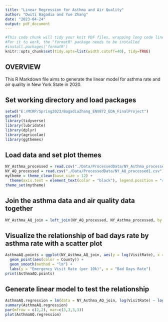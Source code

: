 ```yaml
---
title: "Linear Regression for Asthma and Air Quality"
author: "Dwiti Bagadia and Yue Zhang"
date: "2023-04-24"
output: pdf_document
---
```


```r
#This code chunk will tidy your knit PDF files, wrapping long code lines
#For it to work, the "formatR" package needs to be installed
#install.packages('formatR')
knitr::opts_chunk$set(tidy.opts=list(width.cutoff=40), tidy=TRUE)

```

## OVERVIEW

This R Markdown file aims to generate the linear model for asthma rate and air quality in New York State in 2020.

## Set working directory and load packages
```r
setwd("E:/MCRP/Spring2023/BagadiaZhang_ENV872_EDA_FinalProject")
getwd()
library(tidyverse)
library(lubridate)
library(dplyr)
library(agricolae)
library(ggthemes)

```

## Load data and set plot themes
```r
NY_Asthma_processed = read.csv("./Data/ProcessedData/NY_Asthma_processed1.csv")
NY_AQ_processed = read.csv("./Data/ProcessedData/NY_AQ_processed1.csv")
mytheme = theme_clean(base_size = 12) + 
  theme(axis.text = element_text(color = "black"), legend.position = "right", axis.text.x = element_text(angle = 45, vjust = 0.5, hjust = 0.5), plot.title = element_text(size = 12))
theme_set(mytheme)

```

## Join the asthma data and air quality data together
```r
NY_Asthma_AQ_join = left_join(NY_AQ_processed, NY_Asthma_processed, by = "County")

```

## Visualize the relationship of bad days rate by asthma rate with a scatter plot
```r
AsthmaAQ.points = ggplot(NY_Asthma_AQ_join, aes(y = log(VisitRate), x =log(BadDaysRate))) + 
  geom_point(aes(color = County)) + 
  geom_smooth(method = "lm") + 
  labs(y = "Emergency Visit Rate (per 10k)", x = "Bad Days Rate")
print(AsthmaAQ.points)

```

## Generate linear model to test the relationship
```r
AsthmaAQ.regression = lm(data = NY_Asthma_AQ_join, log(VisitRate) ~ log(BadDaysRate))
summary(AsthmaAQ.regression)
par(mfrow = c(2,2), mar=c(3,3,3,3))
plot(AsthmaAQ.regression)

```
